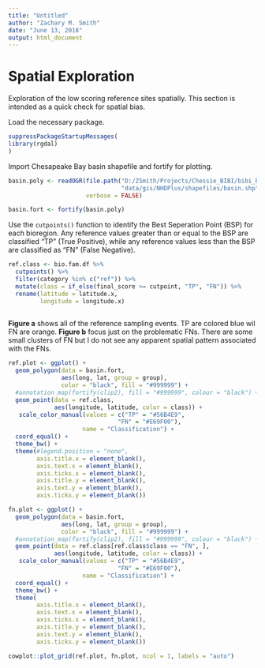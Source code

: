 ```yaml
---
title: "Untitled"
author: "Zachary M. Smith"
date: "June 13, 2018"
output: html_document
---
```


# Spatial Exploration

Exploration of the low scoring reference sites spatially. This section is intended as a quick check for spatial bias.


Load the necessary package.
```r
suppressPackageStartupMessages(
library(rgdal)
)
```

Import Chesapeake Bay basin shapefile and fortify for plotting.
```r
basin.poly <- readOGR(file.path("D:/ZSmith/Projects/Chessie_BIBI/bibi_baseline/bibi_baseline",
                                "data/gis/NHDPlus/shapefiles/basin.shp"),
                      verbose = FALSE)

basin.fort <- fortify(basin.poly)
```

Use the `cutpoints()` function to identify the Best Seperation Point (BSP) for each bioregion. Any reference values greater than or equal to the BSP are classified "TP" (True Positive), while any reference values less than the BSP are classified as "FN" (False Negative).
```r
ref.class <- bio.fam.df %>% 
  cutpoints() %>% 
  filter(category %in% c("ref")) %>% 
  mutate(class = if_else(final_score >= cutpoint, "TP", "FN")) %>% 
  rename(latitude = latitude.x,
         longitude = longitude.x)
  
```

__Figure a__ shows all of the reference sampling events. TP are colored blue wil FN are orange. __Figure b__ focus just on the problematic FNs. There are some small clusters of FN but I do not see any apparent spatial pattern associated with the FNs.
```r
ref.plot <- ggplot() +
  geom_polygon(data = basin.fort,
               aes(long, lat, group = group),
               color = "black", fill = "#999999") +
  #annotation_map(fortify(clip2), fill = "#999999", colour = "black") +
  geom_point(data = ref.class,
             aes(longitude, latitude, color = class)) +
   scale_color_manual(values = c("TP" = "#56B4E9",
                               "FN" = "#E69F00"),
                     name = "Classification") +
  coord_equal() +
  theme_bw() +
  theme(#legend.position = "none",
        axis.title.x = element_blank(),
        axis.text.x = element_blank(),
        axis.ticks.x = element_blank(),
        axis.title.y = element_blank(),
        axis.text.y = element_blank(),
        axis.ticks.y = element_blank())

fn.plot <- ggplot() +
  geom_polygon(data = basin.fort,
               aes(long, lat, group = group),
               color = "black", fill = "#999999") +
  #annotation_map(fortify(clip2), fill = "#999999", colour = "black") +
  geom_point(data = ref.class[ref.class$class == "FN", ],
             aes(longitude, latitude, color = class)) +
   scale_color_manual(values = c("TP" = "#56B4E9",
                               "FN" = "#E69F00"),
                     name = "Classification") +
  coord_equal() +
  theme_bw() +
  theme(
        axis.title.x = element_blank(),
        axis.text.x = element_blank(),
        axis.ticks.x = element_blank(),
        axis.title.y = element_blank(),
        axis.text.y = element_blank(),
        axis.ticks.y = element_blank())

cowplot::plot_grid(ref.plot, fn.plot, ncol = 1, labels = "auto")
```
